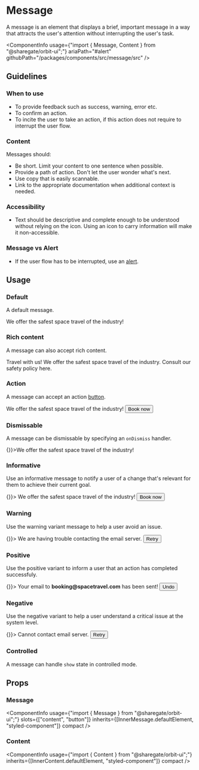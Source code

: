 
<Meta
    title="Components/Message"
    id="message"
/>

# Message

<Tagline>A message is an element that displays a brief, important message in a way that attracts the user's attention without interrupting the user's task.</Tagline>

<ComponentInfo
    usage={"import { Message, Content } from \"@sharegate/orbit-ui\";"}
    ariaPath="#alert"
    githubPath="/packages/components/src/message/src"
/>

## Guidelines

### When to use

- To provide feedback such as success, warning, error etc.
- To confirm an action.
- To incite the user to take an action, if this action does not require to interrupt the user flow.

### Content

Messages should:

- Be short. Limit your content to one sentence when possible.
- Provide a path of action. Don't let the user wonder what's next.
- Use copy that is easily scannable.
- Link to the appropriate documentation when additional context is needed.

### Accessibility

- Text should be descriptive and complete enough to be understood without relying on the icon. Using an icon to carry information will make it non-accessible.

### Message vs Alert

- If the user flow has to be interrupted, use an [alert](?path=/docs/alert--default-story).

## Usage

### Default

A default message.

<Preview>
    <Story name="default">
        <Message>We offer the safest space travel of the industry!</Message>
    </Story>
</Preview>

### Rich content

A message can also accept rich content.

<Preview>
    <Story name="rich content">
        <Message>
            <Content>
                <Heading>Travel with us!</Heading>
                We offer the safest space travel of the industry. Consult our safety policy <TextLink href="#">here</TextLink>.
            </Content>
        </Message>
    </Story>
</Preview>

### Action

A message can accept an action [button](?path=/docs/button--default-story).

<Preview>
    <Story name="action">
        <Message>
            <Content>We offer the safest space travel of the industry!</Content>
            <Button>Book now</Button>
        </Message>
    </Story>
</Preview>

### Dismissable

A message can be dismissable by specifying an `onDismiss` handler.

<Preview>
    <Story name="dismissable">
        <Message onDismiss={() => {}}>We offer the safest space travel of the industry!</Message>
    </Story>
</Preview>

### Informative

Use an informative message to notify a user of a change that's relevant for them to achieve their current goal.

<Preview>
    <Story name="informative">
        <Message variant="informative" onDismiss={() => {}}>
            <Content>We offer the safest space travel of the industry!</Content>
            <Button>Book now</Button>
        </Message>
    </Story>
</Preview>

### Warning

Use the warning variant message to help a user avoid an issue.

<Preview>
    <Story name="warning">
        <Message variant="warning" onDismiss={() => {}}>
            <Content>We are having trouble contacting the email server.</Content>
            <Button>Retry</Button>
        </Message>
    </Story>
</Preview>

### Positive

Use the positive variant to inform a user that an action has completed successfuly.

<Preview>
    <Story name="positive">
        <Message variant="positive" onDismiss={() => {}}>
            <Content>Your email to <strong>booking@spacetravel.com</strong> has been sent!</Content>
            <Button>Undo</Button>
        </Message>
    </Story>
</Preview>

### Negative

Use the negative variant to help a user understand a critical issue at the system level.

<Preview>
    <Story name="negative">
        <Message variant="negative" onDismiss={() => {}}>
            <Content>Cannot contact email server.</Content>
            <Button>Retry</Button>
        </Message>
    </Story>
</Preview>

### Controlled

A message can handle `show` state in controlled mode.

<Preview filePath="/message/docs/ControlledMessage" />

## Props

### Message

<ComponentInfo
    usage={"import { Message } from \"@sharegate/orbit-ui\";"}
    slots={["content", "button"]}
    inherits={[InnerMessage.defaultElement, "styled-component"]}
    compact
/>

<ArgsTable of={InnerMessage} sort="alpha" />

### Content

<ComponentInfo
    usage={"import { Content } from \"@sharegate/orbit-ui\";"}
    inherits={[InnerContent.defaultElement, "styled-component"]}
    compact
/>

<ArgsTable of={InnerContent} sort="alpha" />
